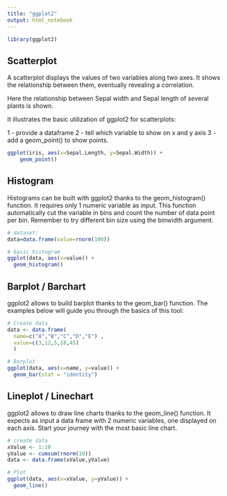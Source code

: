 ```yaml
---
title: "ggplot2"
output: html_notebook
---
```


```r
library(ggplot2)
```

## Scatterplot

A scatterplot displays the values of two variables along two axes. It shows the relationship between them, eventually revealing a correlation.

Here the relationship between Sepal width and Sepal length of several plants is shown.

It illustrates the basic utilization of ggplot2 for scatterplots:

1 - provide a dataframe
2 - tell which variable to show on x and y axis
3 - add a geom_point() to show points.

```r
ggplot(iris, aes(x=Sepal.Length, y=Sepal.Width)) + 
    geom_point()
```

## Histogram

Histograms can be built with ggplot2 thanks to the geom_histogram() function. It requires only 1 numeric variable as input. This function automatically cut the variable in bins and count the number of data point per bin. Remember to try different bin size using the binwidth argument.
```r
# dataset:
data=data.frame(value=rnorm(100))

# basic histogram
ggplot(data, aes(x=value)) + 
  geom_histogram()
```

## Barplot / Barchart

ggplot2 allows to build barplot thanks to the geom_bar() function. The examples below will guide you through the basics of this tool:
```r
# Create data
data <- data.frame(
  name=c("A","B","C","D","E") ,  
  value=c(3,12,5,18,45)
  )

# Barplot
ggplot(data, aes(x=name, y=value)) + 
  geom_bar(stat = "identity")
```

## Lineplot / Linechart

ggplot2 allows to draw line charts thanks to the geom_line() function. It expects as input a data frame with 2 numeric variables, one displayed on each axis. Start your journey with the most basic line chart.
```r
# create data
xValue <- 1:10
yValue <- cumsum(rnorm(10))
data <- data.frame(xValue,yValue)

# Plot
ggplot(data, aes(x=xValue, y=yValue)) +
  geom_line()
```



